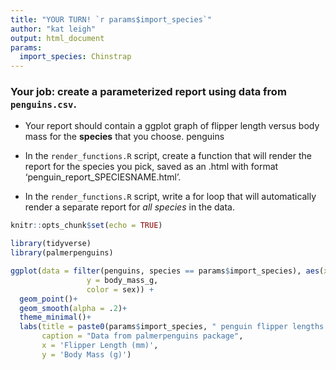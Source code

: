 ```yaml
---
title: "YOUR TURN! `r params$import_species`"
author: "kat leigh"
output: html_document
params:
  import_species: Chinstrap
---
```


### Your job: create a parameterized report using data from `penguins.csv`. 
- Your report should contain a ggplot graph of flipper length versus body mass for the **species** that you choose.
penguins
- In the `render_functions.R` script, create a function that will render the report for the species you pick, saved as an .html with format 'penguin_report_SPECIESNAME.html'. 

- In the `render_functions.R` script, write a for loop that will automatically render a separate report for *all species* in the data. 



```r
knitr::opts_chunk$set(echo = TRUE)

library(tidyverse)
library(palmerpenguins)
```

```r

ggplot(data = filter(penguins, species == params$import_species), aes(x = flipper_length_mm,
                 y = body_mass_g,
                 color = sex)) + 
  geom_point()+
  geom_smooth(alpha = .2)+
  theme_minimal()+
  labs(title = paste0(params$import_species, " penguin flipper lengths versus body masses by sex"),
       caption = "Data from palmerpenguins package",
       x = 'Flipper Length (mm)',
       y = 'Body Mass (g)')

```

